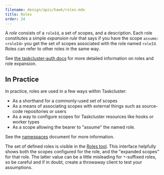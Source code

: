 ```yaml
---
filename: design/apis/hawk/roles.mdx
title: Roles
order: 24
---
```


A _role_ consists of a `roleId`, a set of scopes, and a description. Each role
constitutes a simple _expansion rule_ that says if you have the scope
`assume:<roleId>` you get the set of scopes associated with the role named
`roleId`. Roles can refer to other roles in the same way.

See [the taskcluster-auth
docs](/docs/reference/platform/taskcluster-auth/docs/roles) for more detailed
information on roles and role expansion.

## In Practice

In practice, roles are used in a few ways within Taskcluster:

 * As a shorthand for a commonly-used set of scopes
 * As a means of associating scopes with external things such as source-code repositories or users
 * As a way to configure scopes for Taskcluster resources like hooks or worker types
 * As a scope allowing the bearer to "assume" the named role.

See the [namespaces](/docs/manual/design/namespaces) document for more information.

The set of defined roles is visible in the [Roles
tool](http://tools.taskcluster.net/auth/roles/). This interface helpfully
shows both the scopes configured for the role, and the "expanded scopes" for
that role. The latter value can be a little misleading for `*`-suffixed
roles, so be careful and if in doubt, create a throwaway client to test your
assumptions.
